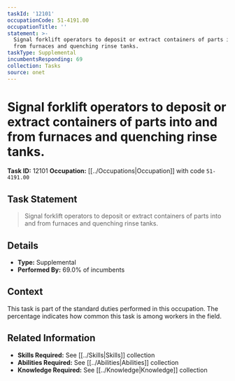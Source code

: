 ```yaml
---
taskId: '12101'
occupationCode: 51-4191.00
occupationTitle: ''
statement: >-
  Signal forklift operators to deposit or extract containers of parts into and
  from furnaces and quenching rinse tanks.
taskType: Supplemental
incumbentsResponding: 69
collection: Tasks
source: onet
---
```

# Signal forklift operators to deposit or extract containers of parts into and from furnaces and quenching rinse tanks.

**Task ID:** 12101
**Occupation:** [[../Occupations|Occupation]] with code `51-4191.00`

## Task Statement

> Signal forklift operators to deposit or extract containers of parts into and from furnaces and quenching rinse tanks.

## Details

- **Type:** Supplemental
- **Performed By:** 69.0% of incumbents

## Context

This task is part of the standard duties performed in this occupation. The percentage indicates how common this task is among workers in the field.

## Related Information

- **Skills Required:** See [[../Skills|Skills]] collection
- **Abilities Required:** See [[../Abilities|Abilities]] collection
- **Knowledge Required:** See [[../Knowledge|Knowledge]] collection
